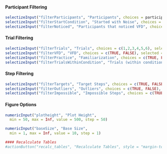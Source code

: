 #### Participant Filtering
```r
selectizeInput("filterParticipants", "Participants", choices = participants, selected = participants, multiple = TRUE)
selectizeInput("filterStartCondition", "Started with Noise", choices = c(TRUE, FALSE), selected = c(TRUE, FALSE), multiple = TRUE)
selectizeInput("filterNoticed", "Participants that noticed VFD", choices = c(TRUE, FALSE), selected = c(TRUE, FALSE), multiple = TRUE)
```

#### Trial Filtering
```r
selectizeInput("filterTrials", "Trials", choices = c(1,2,3,4,5,6), selected = c(1,2,3,4,5,6), multiple = TRUE)
selectizeInput("filterVFD", "VFD", choices = c(TRUE, FALSE), selected = c(TRUE, FALSE), multiple = TRUE)
selectizeInput("filterPractice", "Familiarization", choices = c(TRUE, FALSE), selected = c(FALSE), multiple = TRUE)
selectizeInput("filterTrialsWithinCondition", "Trials (within condition)", choices = c(0,1,2), selected = c(0,1,2), multiple = TRUE)
```

#### Step Filtering
```r
selectizeInput("filterTargets", "Target Steps", choices = c(TRUE, FALSE), selected = c(FALSE), multiple = TRUE)
selectizeInput("filterOutliers", "Outliers", choices = c(TRUE, FALSE), selected = c(FALSE), multiple = TRUE) # INCLUDE outliers (TRUE), INCLUDE non-outliers (FALSE)
selectizeInput("filterImpossible", "Impossible Steps", choices = c(TRUE, FALSE), selected = c(FALSE), multiple = TRUE)
```

#### Figure Options
```r
numericInput("plotheight", "Plot Height",
  min = 50, max = Inf, value = 500, step = 50)

numericInput("baseSize", "Base Size",
  min = 1, max = Inf, value = 10, step = 1)
```


```r
#### Recalculate Tables
#actionButton("recalc_tables", "Recalculate Tables", style = "margin-top: 20px;")
```

